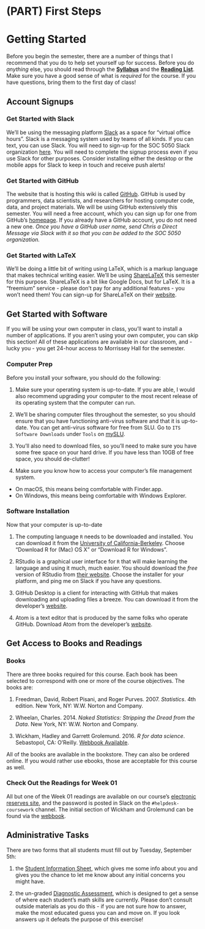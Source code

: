 # (PART) First Steps {-}

# Getting Started {#gettingStarted}

Before you begin the semester, there are a number of things that I recommend that you do to help set yourself up for success. Before you do *anything* else, you should read through the [**Syllabus**](https://cdn.rawgit.com/slu-soc5050/Core-Documents/bdcce556/syllabus.pdf) and the [**Reading List**](https://cdn.rawgit.com/slu-soc5050/Core-Documents/bdcce556/reading-list.pdf). Make sure you have a good sense of what is *required* for the course. If you have questions, bring them to the first day of class!

## Account Signups
### Get Started with Slack
We'll be using the messaging platform [Slack](https://slack.com) as a space for "virtual office hours". Slack is a messaging system used by teams of all kinds. If you can text, you can use Slack. You will need to sign-up for the SOC 5050 Slack organization [here](https://join.slack.com/t/slu-soc5050/signup). You will need to complete the signup process even if you use Slack for other purposes. Consider installing either the desktop or the mobile apps for Slack to keep in touch and receive push alerts!

### Get Started with GitHub
The website that is hosting this wiki is called [GitHub](https://github.com/). GitHub is used by programmers, data scientists, and researchers for hosting computer code, data, and project materials. We will be using GitHub extensively this semester. You will need a free account, which you can sign up for one from GitHub's [homepage](https://github.com/). If you already have a GitHub account, you do not need a new one. *Once you have a GitHub user name, send Chris a Direct Message via Slack with it so that you can be added to the SOC 5050 organization.*

### Get Started with LaTeX
We'll be doing a little bit of writing using LaTeX, which is a markup language that makes technical writing easier. We'll be using  [ShareLaTeX](https://www.sharelatex.com) this semester for this purpose. ShareLaTeX is a bit like Google Docs, but for LaTeX. It is a "freemium" service - please don't pay for any additional features - you won't need them! You can sign-up for ShareLaTeX on their [website](https://www.sharelatex.com).

## Get Started with Software
If you will be using your own computer in class, you'll want to install a number of applications. If you aren't using your own computer, you can skip this section! All of these applications are available in our classroom, and - lucky you - you get 24-hour access to Morrissey Hall for the semester.

### Computer Prep
Before you install your software, you should do the following:

1. Make sure your operating system is up-to-date. If you are able, I would also recommend upgrading your computer to the most recent release of its operating system that the computer can run.

2. We'll be sharing computer files throughout the semester, so you should ensure that you have functioning anti-virus software and that it is up-to-date. You can get anti-virus software for free from SLU. Go to `ITS Software Downloads` under `Tools` on [mySLU](https://myslu.slu.edu/tools).

3. You'll also need to download files, so you'll need to make sure you have some free space on your hard drive. If you have less than 10GB of free space, you should de-clutter!

4. Make sure you know how to access your computer's file management system.
  - On macOS, this means being comfortable with Finder.app.
  - On Windows, this means being comfortable with Windows Explorer.

### Software Installation
Now that your computer is up-to-date

1. The computing language `R` needs to be downloaded and installed. You can download it from the [University of California-Berkeley](https://cran.cnr.berkeley.edu). Choose "Download R for (Mac) OS X" or "Download R for Windows".

2. RStudio is a graphical user interface for `R` that will make learning the language and using it much, much easier. You should download the *free* version of RStudio from [their website](https://www.rstudio.com/products/rstudio/download/#download). Choose the installer for your platform, and ping me on Slack if you have any questions.

3. GitHub Desktop is a client for interacting with GitHub that makes downloading and uploading files a breeze. You can download it from the developer's [website](http://desktop.github.com).

4. Atom is a text editor that is produced by the same folks who operate GitHub. Download Atom from the developer's [website](http://atom.io).

## Get Access to Books and Readings
### Books
There are three books required for this course. Each book has been selected to correspond with one or more of the course objectives. The books are:

1. Freedman, David, Robert Pisani, and Roger Purves. 2007. *Statistics*. 4th edition. New York, NY: W.W. Norton and Company.

2. Wheelan, Charles. 2014. *Naked Statistics: Stripping the Dread from the Data*. New York, NY: W.W. Norton and Company.

3. Wickham, Hadley and Garrett Grolemund. 2016. *R for data science*. Sebastopol, CA: O’Reilly. [Webbook Available](http://r4ds.had.co.nz).

All of the books are available in the bookstore. They can also be ordered online. If you would rather use ebooks, those are acceptable for this course as well.

### Check Out the Readings for Week 01
All but one of the Week 01 readings are available on our course's [electronic reserves site](http://eres.slu.edu/eres/coursepass.aspx?cid=4487), and the password is posted in Slack on the `#helpdesk-coursework` channel. The initial section of Wickham and Grolemund can be found via the [webbook](http://r4ds.had.co.nz).

## Administrative Tasks
There are two forms that all students must fill out by Tuesday, September 5th:

1. the [Student Information Sheet](https://goo.gl/forms/HddqLWd00qz6Qs903), which gives me some info about you and gives you the chance to let me know about any initial concerns you might have.

2. the un-graded [Diagnostic Assessment](https://goo.gl/forms/EgVGaUWu8mys2yBr2), which is designed to get a sense of where each student's math skills are currently. Please don't consult outside materials as you do this - if you are not sure how to answer, make the most educated guess you can and move on. If you look answers up it defeats the purpose of this exercise!
